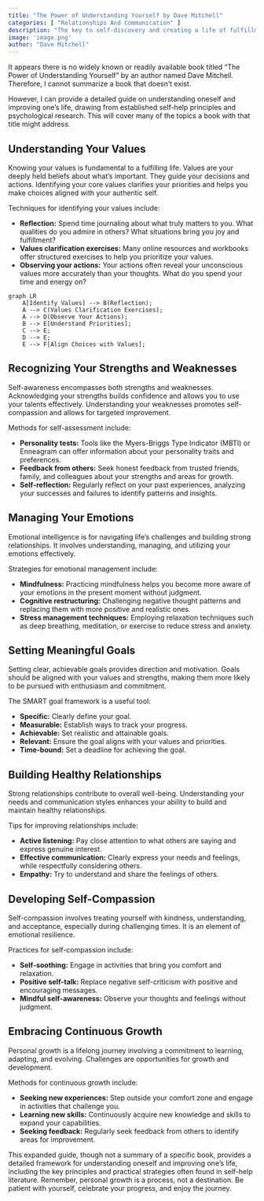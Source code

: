 ```yaml
---
title: "The Power of Understanding Yourself by Dave Mitchell"
categories: [ "Relationships And Communication" ]
description: "The key to self-discovery and creating a life of fulfillment"
image: 'image.png'
author: "Dave Mitchell"
---
```

It appears there is no widely known or readily available book titled "The Power of Understanding Yourself" by an author named Dave Mitchell.  Therefore, I cannot summarize a book that doesn't exist.  

However, I can provide a detailed guide on understanding oneself and improving one's life, drawing from established self-help principles and psychological research.  This will cover many of the topics a book with that title might address.


## Understanding Your Values

Knowing your values is fundamental to a fulfilling life.  Values are your deeply held beliefs about what's important. They guide your decisions and actions.  Identifying your core values clarifies your priorities and helps you make choices aligned with your authentic self.

Techniques for identifying your values include:

* **Reflection:** Spend time journaling about what truly matters to you. What qualities do you admire in others? What situations bring you joy and fulfillment?
* **Values clarification exercises:** Many online resources and workbooks offer structured exercises to help you prioritize your values.
* **Observing your actions:**  Your actions often reveal your unconscious values more accurately than your thoughts.  What do you spend your time and energy on?

```mermaid
graph LR
    A[Identify Values] --> B(Reflection);
    A --> C(Values Clarification Exercises);
    A --> D(Observe Your Actions);
    B --> E[Understand Priorities];
    C --> E;
    D --> E;
    E --> F[Align Choices with Values];
```


## Recognizing Your Strengths and Weaknesses

Self-awareness encompasses both strengths and weaknesses.  Acknowledging your strengths builds confidence and allows you to use your talents effectively.  Understanding your weaknesses promotes self-compassion and allows for targeted improvement.

Methods for self-assessment include:

* **Personality tests:** Tools like the Myers-Briggs Type Indicator (MBTI) or Enneagram can offer information about your personality traits and preferences.
* **Feedback from others:** Seek honest feedback from trusted friends, family, and colleagues about your strengths and areas for growth.
* **Self-reflection:** Regularly reflect on your past experiences, analyzing your successes and failures to identify patterns and insights.


## Managing Your Emotions

Emotional intelligence is for navigating life's challenges and building strong relationships. It involves understanding, managing, and utilizing your emotions effectively.

Strategies for emotional management include:

* **Mindfulness:** Practicing mindfulness helps you become more aware of your emotions in the present moment without judgment.
* **Cognitive restructuring:** Challenging negative thought patterns and replacing them with more positive and realistic ones.
* **Stress management techniques:** Employing relaxation techniques such as deep breathing, meditation, or exercise to reduce stress and anxiety.


## Setting Meaningful Goals

Setting clear, achievable goals provides direction and motivation.  Goals should be aligned with your values and strengths, making them more likely to be pursued with enthusiasm and commitment.

The SMART goal framework is a useful tool:

* **Specific:** Clearly define your goal.
* **Measurable:** Establish ways to track your progress.
* **Achievable:** Set realistic and attainable goals.
* **Relevant:** Ensure the goal aligns with your values and priorities.
* **Time-bound:** Set a deadline for achieving the goal.


## Building Healthy Relationships

Strong relationships contribute to overall well-being. Understanding your needs and communication styles enhances your ability to build and maintain healthy relationships.

Tips for improving relationships include:

* **Active listening:** Pay close attention to what others are saying and express genuine interest.
* **Effective communication:** Clearly express your needs and feelings, while respectfully considering others.
* **Empathy:** Try to understand and share the feelings of others.


## Developing Self-Compassion

Self-compassion involves treating yourself with kindness, understanding, and acceptance, especially during challenging times.  It is an element of emotional resilience.

Practices for self-compassion include:

* **Self-soothing:** Engage in activities that bring you comfort and relaxation.
* **Positive self-talk:** Replace negative self-criticism with positive and encouraging messages.
* **Mindful self-awareness:** Observe your thoughts and feelings without judgment.


## Embracing Continuous Growth

Personal growth is a lifelong journey involving a commitment to learning, adapting, and evolving.  Challenges are opportunities for growth and development.

Methods for continuous growth include:

* **Seeking new experiences:** Step outside your comfort zone and engage in activities that challenge you.
* **Learning new skills:** Continuously acquire new knowledge and skills to expand your capabilities.
* **Seeking feedback:** Regularly seek feedback from others to identify areas for improvement.


This expanded guide, though not a summary of a specific book, provides a detailed framework for understanding oneself and improving one's life, including the key principles and practical strategies often found in self-help literature.  Remember, personal growth is a process, not a destination. Be patient with yourself, celebrate your progress, and enjoy the journey.

